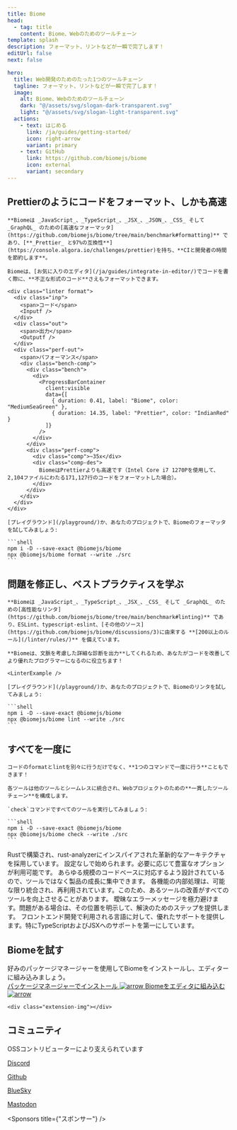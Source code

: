 ```yaml
---
title: Biome
head:
  - tag: title
    content: Biome、Webのためのツールチェーン
template: splash
description: フォーマット、リントなどが一瞬で完了します！
editUrl: false
next: false

hero:
  title: Web開発のためのたった1つのツールチェーン
  tagline: フォーマット、リントなどが一瞬で完了します！
  image:
    alt: Biome、Webのためのツールチェーン
    dark: "@/assets/svg/slogan-dark-transparent.svg"
    light: "@/assets/svg/slogan-light-transparent.svg"
  actions:
    - text: はじめる
      link: /ja/guides/getting-started/
      icon: right-arrow
      variant: primary
    - text: GitHub
      link: https://github.com/biomejs/biome
      icon: external
      variant: secondary
---
```



<div class="gradient"></div>
<div class="grid"></div>


<div class="hero-code">
    <h2 class="head">Prettierのようにコードをフォーマット、しかも高速</h2>

    **Biomeは _JavaScript_、_TypeScript_、_JSX_、_JSON_、_CSS_ そして _GraphQL_ のための[高速なフォーマッタ](https://github.com/biomejs/biome/tree/main/benchmark#formatting)** であり、[**_Prettier_ と97%の互換性**](https://console.algora.io/challenges/prettier)を持ち、**CIと開発者の時間を節約します**。

    Biomeは、[お気に入りのエディタ](/ja/guides/integrate-in-editor/)でコードを書く際に、**不正な形式のコード**さえもフォーマットできます。

    <div class="linter format">
      <div class="inp">
        <span>コード</span>
        <Inputf />
      </div>
      <div class="out">
        <span>出力</span>
        <Outputf />
      </div>
      <div class="perf-out">
        <span>パフォーマンス</span>
        <div class="bench-comp">
          <div class="bench">
            <div>
              <ProgressBarContainer
                client:visible
                data={[
                  { duration: 0.41, label: "Biome", color: "MediumSeaGreen" },
                  { duration: 14.35, label: "Prettier", color: "IndianRed" }
                ]}
              />
            </div>
          </div>
          <div class="perf-comp">
            <div class="comp">~35x</div>
            <div class="comp-des">
              BiomeはPrettierよりも高速です（Intel Core i7 1270Pを使用して、2,104ファイルにわたる171,127行のコードをフォーマットした場合）。
            </div>
          </div>
        </div>
      </div>
    </div>

    [プレイグラウンド](/playground/)か、あなたのプロジェクトで、Biomeのフォーマッタを試してみましょう:

    ```shell
    npm i -D --save-exact @biomejs/biome
    npx @biomejs/biome format --write ./src
    ```
</div>


<div class="hero-code">
    <h2 class="head">問題を修正し、ベストプラクティスを学ぶ</h2>

    **Biomeは _JavaScript_、_TypeScript_、_JSX_、_CSS_ そして _GraphQL_ のための[高性能なリンタ](https://github.com/biomejs/biome/tree/main/benchmark#linting)** であり、ESLint、typescript-eslint、[その他のソース](https://github.com/biomejs/biome/discussions/3)に由来する **[200以上のルール](/linter/rules/)** を備えています。

    **Biomeは、文脈を考慮した詳細な診断を出力**してくれるため、あなたがコードを改善してより優れたプログラマーになるのに役立ちます！

    <LinterExample />

    [プレイグラウンド](/playground/)か、あなたのプロジェクトで、Biomeのリンタを試してみましょう:

    ```shell
    npm i -D --save-exact @biomejs/biome
    npx @biomejs/biome lint --write ./src
    ```

</div>


<div class="hero-code">
    <h2 class="head">すべてを一度に</h2>

    コードのformatとlintを別々に行うだけでなく、**1つのコマンドで一度に行う**こともできます！

    各ツールは他のツールとシームレスに統合され、Webプロジェクトのための**一貫したツールチェーン**を構成します。

    `check`コマンドですべてのツールを実行してみましょう:

    ```shell
    npm i -D --save-exact @biomejs/biome
    npx @biomejs/biome check --write ./src
    ```

</div>



<div class="card-cnt">

  <CardGrid>
    <Card title="高速" icon="rocket">
      Rustで構築され、rust-analyzerにインスパイアされた革新的なアーキテクチャを採用しています。
    </Card>
    <Card title="シンプル" icon="pencil">
      設定なしで始められます。必要に応じて豊富なオプションが利用可能です。
    </Card>
    <Card title="スケーラブル" icon="random">
      あらゆる規模のコードベースに対応するよう設計されているので、ツールではなく製品の成長に集中できます。
    </Card>
    <Card title="最適化済み" icon="setting">
      各機能の内部処理は、可能な限り統合され、再利用されています。このため、あるツールの改善がすべてのツールを向上させることがあります。
    </Card>
    <Card title="豊富な情報量" icon="information">
      曖昧なエラーメッセージを極力避けます。問題がある場合は、その位置を明示して、解決のためのステップを提供します。
    </Card>
    <Card title="すぐに使える" icon="add-document">
      フロントエンド開発で利用される言語に対して、優れたサポートを提供します。特にTypeScriptおよびJSXへのサポートを第一にしています。
    </Card>
  </CardGrid>
</div>
<div class="installation-body">
  <div class="installation">
    <div class="installation-left">
      <h2 class="head">Biomeを試す</h2>
      <div class="installation-description">
        好みのパッケージマネージャーを使用してBiomeをインストールし、エディターに組み込みましょう。
      </div>
      <a class="installation-biome" href="/ja/guides/getting-started/#installation">
        パッケージマネージャーでインストール
        <Image src={arrow} alt="arrow" />
      </a>
      <a
        href="/ja/guides/integrate-in-editor/"
        class="installation-extension"
      >
        Biomeをエディタに組み込む
        <Image src={arrow} alt="arrow" />
      </a>
    </div>

    <div class="extension-img"></div>

  </div>
</div>

<AwardBanner />

<div class="community">
  <div class="community-grid"></div>
  <h2 class="head">コミュニティ</h2>
  <div class="community-connect">
    <div class="community-description">
      OSSコントリビューターにより支えられています
    </div>
    <div class="community-links">
      <a href="https://biomejs.dev/chat" class="discord">
        <Icon name="discord" />
        <p>Discord</p>
      </a>
      <a href="https://github.com/biomejs/biome" class="github">
        <Icon name="github" />
        <p>Github</p>
      </a>
      <a href="https://bsky.app/profile/biomejs.dev" class="blueSky">
          <Icon name="blueSky" />
          <p>BlueSky</p>
      </a>
      <a href="https://fosstodon.org/@biomejs" class="mastodon">
        <Icon name="mastodon" />
        <p>Mastodon</p>
      </a>
    </div>
  </div>
  <div class="connect">
    <Community />
  </div>
</div>

<Sponsors title={"スポンサー"} />

<Netlify />
